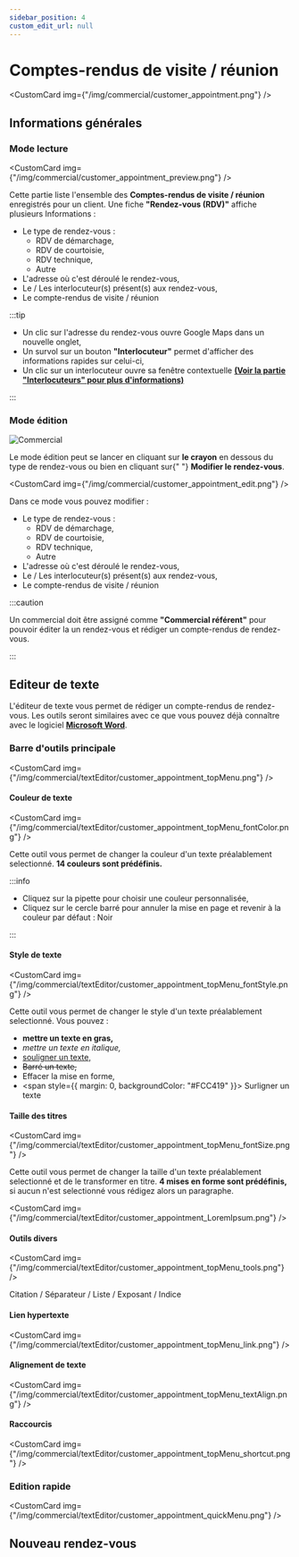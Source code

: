 ```yaml
---
sidebar_position: 4
custom_edit_url: null
---
```



# Comptes-rendus de visite / réunion

<CustomCard img={"/img/commercial/customer_appointment.png"} />

## Informations générales

### Mode lecture

<CustomCard img={"/img/commercial/customer_appointment_preview.png"} />

Cette partie liste l'ensemble des **Comptes-rendus de visite / réunion** enregistrés pour un client. Une fiche **"Rendez-vous (RDV)"** affiche plusieurs Informations :

- Le type de rendez-vous :
  - RDV de démarchage,
  - RDV de courtoisie,
  - RDV technique,
  - Autre
- L'adresse où c'est déroulé le rendez-vous,
- Le / Les interlocuteur(s) présent(s) aux rendez-vous,
- Le compte-rendus de visite / réunion

:::tip

- Un clic sur l'adresse du rendez-vous ouvre Google Maps dans un nouvelle onglet,
- Un survol sur un bouton **"Interlocuteur"** permet d'afficher des informations rapides sur celui-ci,
- Un clic sur un interlocuteur ouvre sa fenêtre contextuelle **[(Voir la partie "Interlocuteurs" pour plus d'informations)](/docs/commercial/client/contact#interlocuteurs)**

:::

### Mode édition

<div
  style={{
    display: "flex",
    gap: "8px",
    marginBottom: "32px",
  }}
>
  <img src={"/img/illustration/pencil.svg"} alt="Commercial" />
  <p style={{ margin: 0 }}>
    Le mode édition peut se lancer en cliquant sur <b>le crayon</b> en dessous
    du type de rendez-vous ou bien en cliquant sur{" "}
    <b>Modifier le rendez-vous</b>.
  </p>
</div>

<CustomCard img={"/img/commercial/customer_appointment_edit.png"} />

Dans ce mode vous pouvez modifier :

- Le type de rendez-vous :
  - RDV de démarchage,
  - RDV de courtoisie,
  - RDV technique,
  - Autre
- L'adresse où c'est déroulé le rendez-vous,
- Le / Les interlocuteur(s) présent(s) aux rendez-vous,
- Le compte-rendus de visite / réunion

:::caution

Un commercial doit être assigné comme **"Commercial référent"** pour pouvoir éditer la un rendez-vous et rédiger un compte-rendus de rendez-vous.

:::

## Editeur de texte

L'éditeur de texte vous permet de rédiger un compte-rendus de rendez-vous. Les outils seront similaires avec ce que vous pouvez déjà connaître avec le logiciel **[Microsoft Word](https://www.microsoft.com/fr-fr/microsoft-365/word?activetab=tabs%3afaqheaderregion3)**.

### Barre d'outils principale

<CustomCard
  img={"/img/commercial/textEditor/customer_appointment_topMenu.png"}
/>

#### Couleur de texte

<CustomCard
  img={"/img/commercial/textEditor/customer_appointment_topMenu_fontColor.png"}
/>

Cette outil vous permet de changer la couleur d'un texte préalablement selectionné. **14 couleurs sont prédéfinis.**

:::info

- Cliquez sur la pipette pour choisir une couleur personnalisée,
- Cliquez sur le cercle barré pour annuler la mise en page et revenir à la couleur par défaut : Noir

:::

#### Style de texte

<CustomCard
  img={"/img/commercial/textEditor/customer_appointment_topMenu_fontStyle.png"}
/>

Cette outil vous permet de changer le style d'un texte préalablement selectionné. Vous pouvez :

- **mettre un texte en gras,**
- _mettre un texte en italique,_
- <u>souligner un texte,</u>
- ~~Barré un texte,~~
- Effacer la mise en forme,
- <span style={{ margin: 0, backgroundColor: "#FCC419" }}>
    Surligner un texte
  </span>

#### Taille des titres

<CustomCard
  img={"/img/commercial/textEditor/customer_appointment_topMenu_fontSize.png"}
/>

Cette outil vous permet de changer la taille d'un texte préalablement selectionné et de le transformer en titre. **4 mises en forme sont prédéfinis,** si aucun n'est selectionné vous rédigez alors un paragraphe.

<CustomCard
  img={"/img/commercial/textEditor/customer_appointment_LoremIpsum.png"}
/>

#### Outils divers

<CustomCard
  img={"/img/commercial/textEditor/customer_appointment_topMenu_tools.png"}
/>

Citation / Séparateur / Liste / Exposant / Indice

#### Lien hypertexte

<CustomCard
  img={"/img/commercial/textEditor/customer_appointment_topMenu_link.png"}
/>

#### Alignement de texte

<CustomCard
  img={"/img/commercial/textEditor/customer_appointment_topMenu_textAlign.png"}
/>

#### Raccourcis

<CustomCard
  img={"/img/commercial/textEditor/customer_appointment_topMenu_shortcut.png"}
/>

### Edition rapide

<CustomCard
  img={"/img/commercial/textEditor/customer_appointment_quickMenu.png"}
/>

## Nouveau rendez-vous
